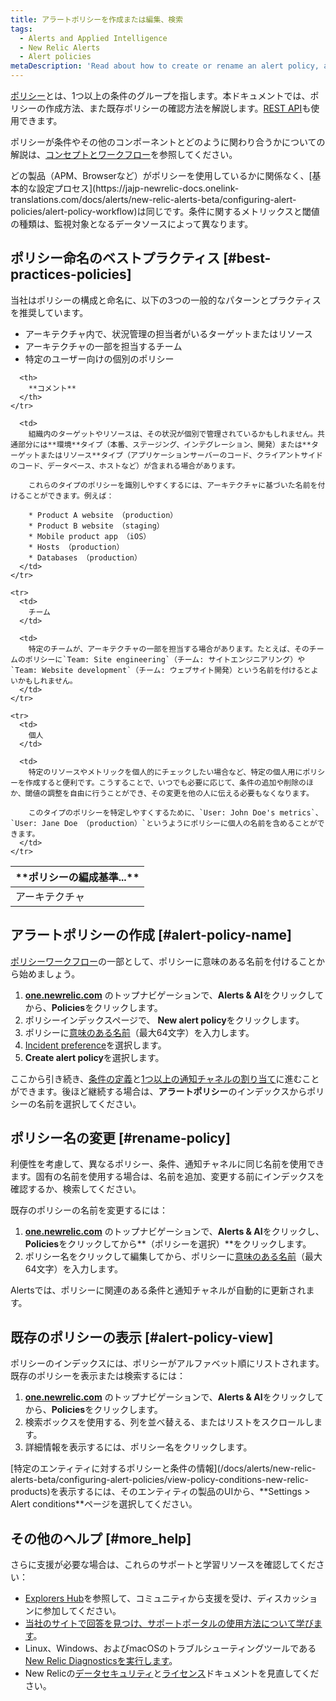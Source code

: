```yaml
---
title: アラートポリシーを作成または編集、検索
tags:
  - Alerts and Applied Intelligence
  - New Relic Alerts
  - Alert policies
metaDescription: 'Read about how to create or rename an alert policy, and how to find existing policies.'
---
```


[ポリシー](/docs/alerts/new-relic-alerts/getting-started/new-relic-alerts-concepts-workflow#terminology)とは、1つ以上の条件のグループを指します。本ドキュメントでは、ポリシーの作成方法、また既存ポリシーの確認方法を解説します。[REST API](/docs/alerts/rest-api-alerts/new-relic-alerts-rest-api/rest-api-calls-new-relic-alerts)も使用できます。

ポリシーが条件やその他のコンポーネントとどのように関わり合うかについての解説は、[コンセプトとワークフロー](/docs/alerts/new-relic-alerts/getting-started/alert-policy-workflow)を参照してください。

<Callout variant="tip">
  どの製品（APM、Browserなど）がポリシーを使用しているかに関係なく、[基本的な設定プロセス](https://jajp-newrelic-docs.onelink-translations.com/docs/alerts/new-relic-alerts-beta/configuring-alert-policies/alert-policy-workflow)は同じです。条件に関するメトリックスと閾値の種類は、監視対象となるデータソースによって異なります。
</Callout>

## ポリシー命名のベストプラクティス [#best-practices-policies]

当社はポリシーの構成と命名に、以下の3つの一般的なパターンとプラクティスを推奨しています。

* アーキテクチャ内で、状況管理の担当者がいるターゲットまたはリソース
* アーキテクチャの一部を担当するチーム
* 特定のユーザー向けの個別のポリシー

<table>
  <thead>
    <tr>
      <th width={200}>
        **ポリシーの編成基準...**
      </th>

      <th>
        **コメント**
      </th>
    </tr>
  </thead>

  <tbody>
    <tr>
      <td>
        アーキテクチャ
      </td>

      <td>
        組織内のターゲットやリソースは、その状況が個別で管理されているかもしれません。共通部分には**環境**タイプ（本番、ステージング、インテグレーション、開発）または**ターゲットまたはリソース**タイプ（アプリケーションサーバーのコード、クライアントサイドのコード、データベース、ホストなど）が含まれる場合があります。

        これらのタイプのポリシーを識別しやすくするには、アーキテクチャに基づいた名前を付けることができます。例えば：

        * Product A website （production）
        * Product B website （staging）
        * Mobile product app （iOS）
        * Hosts （production）
        * Databases （production）
      </td>
    </tr>

    <tr>
      <td>
        チーム
      </td>

      <td>
        特定のチームが、アーキテクチャの一部を担当する場合があります。たとえば、そのチームのポリシーに`Team: Site engineering`（チーム: サイトエンジニアリング）や`Team: Website development`（チーム: ウェブサイト開発）という名前を付けるとよいかもしれません。
      </td>
    </tr>

    <tr>
      <td>
        個人
      </td>

      <td>
        特定のリソースやメトリックを個人的にチェックしたい場合など、特定の個人用にポリシーを作成すると便利です。こうすることで、いつでも必要に応じて、条件の追加や削除のほか、閾値の調整を自由に行うことができ、その変更を他の人に伝える必要もなくなります。

        このタイプのポリシーを特定しやすくするために、`User: John Doe's metrics`、`User: Jane Doe （production）`というようにポリシーに個人の名前を含めることができます。
      </td>
    </tr>
  </tbody>
</table>

## アラートポリシーの作成 [#alert-policy-name]

[ポリシーワークフロー](/docs/alerts/new-relic-alerts-beta/configuring-alert-policies/alert-policy-workflow)の一部として、ポリシーに意味のある名前を付けることから始めましょう。

1. **[one.newrelic.com](https://one.newrelic.com/ "新しいウィンドウにリンクが開きます。")** のトップナビゲーションで、**Alerts & AI**をクリックしてから、**Policies**をクリックします。
2. ポリシーインデックスページで、<Icon name="fe-plus-circle"/>
   **New alert policy**をクリックします。
3. ポリシーに[意味のある名前](#best-practices-policies)（最大64文字）を入力します。
4. [Incident preference](/docs/alerts/new-relic-alerts/configuring-alert-policies/specify-when-new-relic-creates-incidents)を選択します。
5. **Create alert policy**を選択します。

ここから引き続き、[条件の定義](/docs/alerts/new-relic-alerts-beta/configuring-alert-policies/define-alert-conditions)と[1つ以上の通知チャネルの割り当て](/docs/alerts/new-relic-alerts-beta/managing-notification-channels/add-or-remove-policy-channels)に進むことができます。後ほど継続する場合は、**アラートポリシー**のインデックスからポリシーの名前を選択してください。

## ポリシー名の変更 [#rename-policy]

利便性を考慮して、異なるポリシー、条件、通知チャネルに同じ名前を使用できます。固有の名前を使用する場合は、名前を追加、変更する前にインデックスを確認するか、検索してください。

既存のポリシーの名前を変更するには：

1. **[one.newrelic.com](https://one.newrelic.com/ "新しいウィンドウにリンクが開きます。")** のトップナビゲーションで、**Alerts & AI**をクリックし、**Policies**をクリックしてから**（ポリシーを選択）**をクリックします。
2. ポリシー名をクリックして編集してから、ポリシーに[意味のある名前](#best-practices-policies)（最大64文字）を入力します。

Alertsでは、ポリシーに関連のある条件と通知チャネルが自動的に更新されます。

## 既存のポリシーの表示 [#alert-policy-view]

ポリシーのインデックスには、ポリシーがアルファベット順にリストされます。既存のポリシーを表示または検索するには：

1. **[one.newrelic.com](https://one.newrelic.com/ "新しいウィンドウにリンクが開きます。")** のトップナビゲーションで、**Alerts & AI**をクリックしてから、**Policies**をクリックします。
2. 検索ボックスを使用する、列を並べ替える、またはリストをスクロールします。
3. 詳細情報を表示するには、ポリシー名をクリックします。

<Callout variant="tip">
  [特定のエンティティに対するポリシーと条件の情報](/docs/alerts/new-relic-alerts-beta/configuring-alert-policies/view-policy-conditions-new-relic-products)を表示するには、そのエンティティの製品のUIから、**Settings > Alert conditions**ページを選択してください。
</Callout>

## その他のヘルプ [#more_help]

さらに支援が必要な場合は、これらのサポートと学習リソースを確認してください：

* [Explorers Hub](https://discuss.newrelic.com/)を参照して、コミュニティから支援を受け、ディスカッションに参加してください。
* [当社のサイトで回答を見つけ、サポートポータルの使用方法について学びます](/docs/using-new-relic/welcome-new-relic/get-started/find-help-use-support-portal)。
* Linux、Windows、およびmacOSのトラブルシューティングツールである[New Relic Diagnosticsを実行します](/docs/using-new-relic/cross-product-functions/troubleshooting/new-relic-diagnostics)。
* New Relicの[データセキュリティ](/docs/security)と[ライセンス](/docs/licenses)ドキュメントを見直してください。
